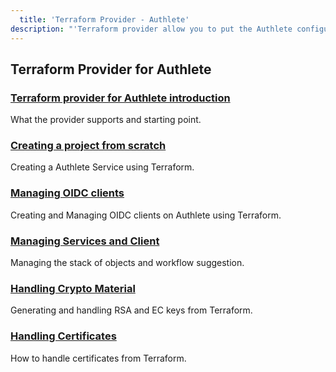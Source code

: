 ```yaml
---
  title: 'Terraform Provider - Authlete'
description: "'Terraform provider allow you to put the Authlete configuration under version control'"
---
```



## Terraform Provider for Authlete
### [Terraform provider for Authlete introduction](https://www.authlete.com/developers/terraform/intro/)
What the provider supports and starting point.
### [Creating a project from scratch](https://www.authlete.com/developers/terraform/starting/)
Creating a Authlete Service using Terraform.
### [Managing OIDC clients](https://www.authlete.com/developers/terraform/client_management/)
Creating and Managing OIDC clients on Authlete using Terraform.
### [Managing Services and Client](https://www.authlete.com/developers/terraform/stack_management/)
Managing the stack of objects and workflow suggestion.
### [Handling Crypto Material](https://www.authlete.com/developers/terraform/crypto_handling/)
Generating and handling RSA and EC keys from Terraform.
### [Handling Certificates](https://www.authlete.com/developers/terraform/cert_handling/)
How to handle certificates from Terraform.
